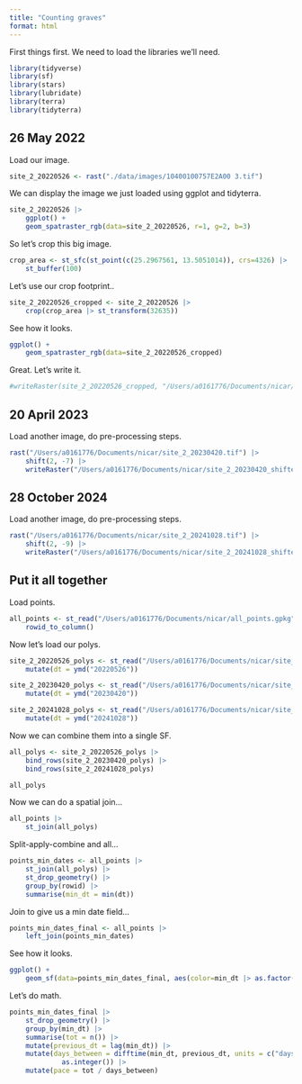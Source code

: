 ```yaml
---
title: "Counting graves"
format: html
---
```


First things first. We need to load the libraries we'll need.

```r
library(tidyverse)
library(sf)
library(stars)
library(lubridate)
library(terra)
library(tidyterra)
```

## 26 May 2022

Load our image.

```r
site_2_20220526 <- rast("./data/images/10400100757E2A00 3.tif")
```

We can display the image we just loaded using ggplot and tidyterra.

```r
site_2_20220526 |>
    ggplot() +
    geom_spatraster_rgb(data=site_2_20220526, r=1, g=2, b=3)
```

So let's crop this big image.

```r
crop_area <- st_sfc(st_point(c(25.2967561, 13.5051014)), crs=4326) |>
    st_buffer(100)
```

Let's use our crop footprint..

```r
site_2_20220526_cropped <- site_2_20220526 |>
    crop(crop_area |> st_transform(32635))
```

See how it looks.

```r
ggplot() + 
    geom_spatraster_rgb(data=site_2_20220526_cropped)
```

Great. Let's write it.

```r
#writeRaster(site_2_20220526_cropped, "/Users/a0161776/Documents/nicar/site_2_20220526_cropped.tif")
```

## 20 April 2023

Load another image, do pre-processing steps.

```r
rast("/Users/a0161776/Documents/nicar/site_2_20230420.tif") |>
    shift(2, -7) |>
    writeRaster("/Users/a0161776/Documents/nicar/site_2_20230420_shifted.tif", overwrite=TRUE)
```

## 28 October 2024

Load another image, do pre-processing steps.

```r
rast("/Users/a0161776/Documents/nicar/site_2_20241028.tif") |>
    shift(2, -9) |>
    writeRaster("/Users/a0161776/Documents/nicar/site_2_20241028_shifted.tif", overwrite=TRUE)
```

## Put it all together

Load points.

```r
all_points <- st_read("/Users/a0161776/Documents/nicar/all_points.gpkg") |>
    rowid_to_column()
```

Now let's load our polys.

```r
site_2_20220526_polys <- st_read("/Users/a0161776/Documents/nicar/site_2_20220526_polys.geojson") |>
    mutate(dt = ymd("20220526"))

site_2_20230420_polys <- st_read("/Users/a0161776/Documents/nicar/site_2_20230420_polys.geojson") |>
    mutate(dt = ymd("20230420"))

site_2_20241028_polys <- st_read("/Users/a0161776/Documents/nicar/site_2_20241028_polys.geojson") |>
    mutate(dt = ymd("20241028"))
```

Now we can combine them into a single SF.

```r
all_polys <- site_2_20220526_polys |>
    bind_rows(site_2_20230420_polys) |>
    bind_rows(site_2_20241028_polys)

all_polys
```

Now we can do a spatial join...

```r
all_points |>
    st_join(all_polys)
```

Split-apply-combine and all...

```r
points_min_dates <- all_points |>
    st_join(all_polys) |>
    st_drop_geometry() |>
    group_by(rowid) |>
    summarise(min_dt = min(dt))
```

Join to give us a min date field...

```r
points_min_dates_final <- all_points |>
    left_join(points_min_dates)
```

See how it looks.

```r
ggplot() + 
    geom_sf(data=points_min_dates_final, aes(color=min_dt |> as.factor()))
```

Let's do math.

```r
points_min_dates_final |>
    st_drop_geometry() |>
    group_by(min_dt) |>
    summarise(tot = n()) |>
    mutate(previous_dt = lag(min_dt)) |>
    mutate(days_between = difftime(min_dt, previous_dt, units = c("days")) |> 
             as.integer()) |>
    mutate(pace = tot / days_between)
```
